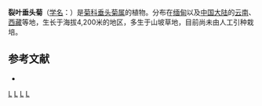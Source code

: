 {{Speciesbox
| name = 裂叶垂头菊
| status = 
| status_system = 
| image =
| genus = Cremanthodium
| species = pinnatisectum
| authority = (Ludlow) [[陈艺林|Y. L. Chen]] et [[刘尚武|S. W. Liu]]
}}

'''裂叶垂头菊'''（[[学名|学名]]：{{lang|la|''Cremanthodium pinnatisectum''}}）是[[菊科|菊科]][[垂头菊属|垂头菊属]]的植物。分布在[[缅甸|缅甸]]以及[[中国大陆|中国大陆]]的[[云南|云南]]、[[西藏|西藏]]等地，生长于海拔4,200米的地区，多生于山坡草地，目前尚未由人工引种栽培。

== 参考文献 ==
<div class="references-small">
* {{cite web| url =http://www.bioinfo.cn/db05/KmzwSpecies.php?action=view&id=4671| title =裂叶垂头菊| work =《中国高等植物数据库全库》| publisher =中国科学院微生物研究所| author =昆明植物研究所| accessdate =2009-02-25| deadurl =yes| archiveurl =https://web.archive.org/web/20160305065506/http://www.bioinfo.cn/db05/KmzwSpecies.php?action=view&id=4671| archivedate =2016-03-05| df =}}
</div>
{{plant-stub}}
{{Taxonbar|from=Q15231390}}

[[Category:垂头菊属|L]]
[[Category:緬甸植物|L]]
[[Category:云南植物|L]]
[[Category:西藏植物|L]]